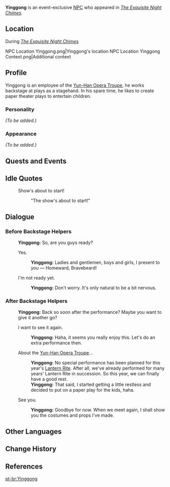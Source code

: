 {{Meta
<!-- Remove this template after adding the missing info -->
|missing_NPC_profile  = yes
}}
{{Character Infobox
|type             = Event NPC
|image            = NPC Yinggong.png
|realname         = <!-- Optional, if different from in-game name -->
|deceased         = <!-- Past (for deceased prior to events of the game) or free response -->
|region           = Liyue
|location         = <!-- Where the character appears, if different from Region -->
|affiliation      = Yun-Han Opera Troupe
|title            = 

|ancestry         = <!-- Clan/family -->
|father           = 
|mother           = 
|spouse           = 
|sibling          = 
|child            = 
|relative         = 

|voiceEN          = [https://linktr.ee/marcodmeatball Marco "Meatball" Domenico]<ref>Twitter: [https://twitter.com/Marcodmeatball/status/1616989949038919681 EN VA Self Announcement]</ref>
|voiceCN          = 
|voiceJP          = 
|dialoguereward   = 
}}
'''Yinggong''' is an event-exclusive [[NPC]] who appeared in ''[[The Exquisite Night Chimes]]''.

==Location==
;During ''[[The Exquisite Night Chimes]]''
<gallery>
NPC Location Yinggong.png|Yinggong's location
NPC Location Yinggong Context.png|Additional context
</gallery>

==Profile==
Yinggong is an employee of the [[Yun-Han Opera Troupe]], he works backstage at plays as a stagehand. In his spare time, he likes to create paper theater plays to entertain children.

===Personality===
''(To be added.)''

===Appearance===
<!--Keep appearance section short and concise. Limit to 2 paragraphs with 3-4 sentences each.-->
''(To be added.)''

==Quests and Events==
{{Quests and Events}}

==Idle Quotes==
{{Dialogue start}}
: {{DIcon|Idle}} Show's about to start!
:: {{A|VO Yinggong Lantern Rite 01.ogg}} "The show's about to start!"
{{Dialogue end}}

==Dialogue==
===Before Backstage Helpers===
{{Dialogue start}}
:'''Yinggong:''' So, are you guys ready?
:{{DIcon|Paper Theater}} Yes.
::'''Yinggong:''' Ladies and gentlemen, boys and girls, I present to you &mdash; Homeward, Bravebeard!
:{{DIcon}} I'm not ready yet.
::'''Yinggong:''' Don't worry. It's only natural to be a bit nervous.
{{Dialogue end}}
===After Backstage Helpers===
{{Dialogue start}}
:'''Yinggong:''' Back so soon after the performance? Maybe you want to give it another go?
:{{DIcon|Paper Theater}} I want to see it again.
::'''Yinggong:''' Haha, it seems you really enjoy this. Let's do an extra performance then.
:{{DIcon}} About the [[Yun-Han Opera Troupe]]...
::'''Yinggong:''' No special performance has been planned for this year's [[Lantern Rite]]. After all, we've already performed for many years' Lantern Rite in succession. So this year, we can finally have a good rest.
::'''Yinggong:''' That said, I started getting a little restless and decided to put on a paper play for the kids, haha.
:{{DIcon}} See you.
::'''Yinggong:''' Goodbye for now. When we meet again, I shall show you the costumes and props I've made.
{{Dialogue end}}
<!--
==Trivia==
* 
-->
==Other Languages==
{{Other Languages
|default_hidden = 1
|en      = Yinggong
|zhs     = 应公
|zhs_rm  = Yìnggōng{{Assumed}}
|zht     = 應公
|zht_rm  = Yìnggōng{{Assumed}}
|ja      = 応公
|ja_rm   = Oukou{{Assumed}}
|ko      = 응공
|es      = Yingong
|fr      = Yinggong
|ru      = Ин Гун
|th      = Yinggong
|vi      = Yinggong
|de      = Yinggong
|id      = Yinggong
|pt      = Yinggong
|tr      = Yinggong
|it      = Yinggong
}}

==Change History==
{{Change History|3.4}}

==References==
{{Reflist}}
[[pt-br:Yinggong]]